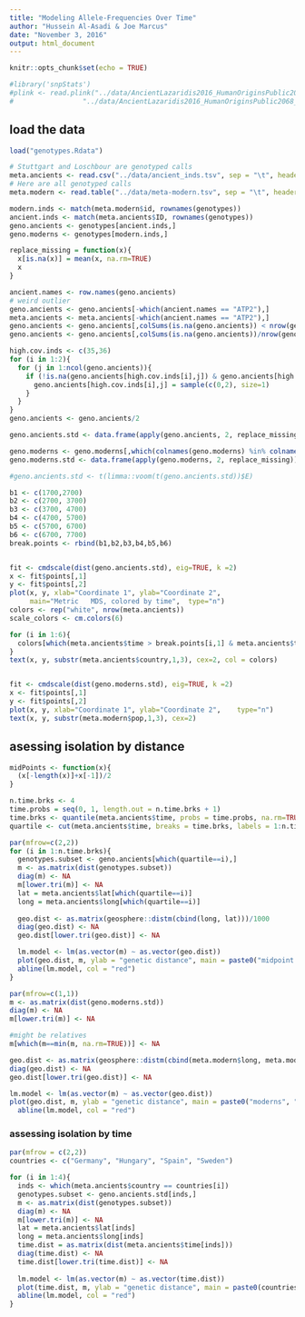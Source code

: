 ```yaml
---
title: "Modeling Allele-Frequencies Over Time"
author: "Hussein Al-Asadi & Joe Marcus"
date: "November 3, 2016"
output: html_document
---
```


```r
knitr::opts_chunk$set(echo = TRUE)
```


```r

#library('snpStats')
#plink <- read.plink("../data/AncientLazaridis2016_HumanOriginsPublic2068_eur_ld_pruned.bed", #"../data/AncientLazaridis2016_HumanOriginsPublic2068_eur_ld_pruned.bim",
#                 "../data/AncientLazaridis2016_HumanOriginsPublic2068_eur_ld_pruned.fam")


```

## load the data
```r

load("genotypes.Rdata")

# Stuttgart and Loschbour are genotyped calls
meta.ancients <- read.csv("../data/ancient_inds.tsv", sep = "\t", header = TRUE)
# Here are all genotyped calls
meta.modern <- read.table("../data/meta-modern.tsv", sep = "\t", header = TRUE)

modern.inds <- match(meta.modern$id, rownames(genotypes))
ancient.inds <- match(meta.ancients$ID, rownames(genotypes))
geno.ancients <- genotypes[ancient.inds,]
geno.moderns <- genotypes[modern.inds,]
```


```r
replace_missing = function(x){
  x[is.na(x)] = mean(x, na.rm=TRUE)
  x
}

ancient.names <- row.names(geno.ancients)
# weird outlier
geno.ancients <- geno.ancients[-which(ancient.names == "ATP2"),]
meta.ancients <- meta.ancients[-which(ancient.names == "ATP2"),]
geno.ancients <- geno.ancients[,colSums(is.na(geno.ancients)) < nrow(geno.ancients)]
geno.ancients <- geno.ancients[,colSums(is.na(geno.ancients))/nrow(geno.ancients) > 0.5]

high.cov.inds <- c(35,36)
for (i in 1:2){
  for (j in 1:ncol(geno.ancients)){
    if (!is.na(geno.ancients[high.cov.inds[i],j]) & geno.ancients[high.cov.inds[i],j] == 1){
      geno.ancients[high.cov.inds[i],j] = sample(c(0,2), size=1)
    }
  }
}
geno.ancients <- geno.ancients/2

geno.ancients.std <- data.frame(apply(geno.ancients, 2, replace_missing))

geno.moderns <- geno.moderns[,which(colnames(geno.moderns) %in% colnames(geno.ancients))]
geno.moderns.std <- data.frame(apply(geno.moderns, 2, replace_missing))

#geno.ancients.std <- t(limma::voom(t(geno.ancients.std))$E)

b1 <- c(1700,2700)
b2 <- c(2700, 3700)
b3 <- c(3700, 4700)
b4 <- c(4700, 5700)
b5 <- c(5700, 6700)
b6 <- c(6700, 7700)
break.points <- rbind(b1,b2,b3,b4,b5,b6)


fit <- cmdscale(dist(geno.ancients.std), eig=TRUE, k =2)
x <- fit$points[,1]
y <- fit$points[,2]
plot(x, y, xlab="Coordinate 1", ylab="Coordinate 2", 
     main="Metric	MDS, colored by time",	type="n")
colors <- rep("white", nrow(meta.ancients))
scale_colors <- cm.colors(6)

for (i in 1:6){
  colors[which(meta.ancients$time > break.points[i,1] & meta.ancients$time < break.points[i,2])] <- scale_colors[i]
}
text(x, y, substr(meta.ancients$country,1,3), cex=2, col = colors)


fit <- cmdscale(dist(geno.moderns.std), eig=TRUE, k =2)
x <- fit$points[,1]
y <- fit$points[,2]
plot(x, y, xlab="Coordinate 1", ylab="Coordinate 2",	type="n")
text(x, y, substr(meta.modern$pop,1,3), cex=2)
```


## asessing isolation by distance

```r

midPoints <- function(x){
  (x[-length(x)]+x[-1])/2
}

n.time.brks <- 4
time.probs = seq(0, 1, length.out = n.time.brks + 1)
time.brks <- quantile(meta.ancients$time, probs = time.probs, na.rm=TRUE)
quartile <- cut(meta.ancients$time, breaks = time.brks, labels = 1:n.time.brks, include.lowest = T)

par(mfrow=c(2,2))
for (i in 1:n.time.brks){
  genotypes.subset <- geno.ancients[which(quartile==i),]
  m <- as.matrix(dist(genotypes.subset))
  diag(m) <- NA
  m[lower.tri(m)] <- NA
  lat = meta.ancients$lat[which(quartile==i)]
  long = meta.ancients$long[which(quartile==i)]
  
  geo.dist <- as.matrix(geosphere::distm(cbind(long, lat)))/1000
  diag(geo.dist) <- NA
  geo.dist[lower.tri(geo.dist)] <- NA

  lm.model <- lm(as.vector(m) ~ as.vector(geo.dist))
  plot(geo.dist, m, ylab = "genetic distance", main = paste0("midpoint of time bin: ", round(midPoints(time.brks)[i],2), ", r^2: ", format(summary(lm.model)$r.squared,digits=3)))
  abline(lm.model, col = "red")
}
```


```r
par(mfrow=c(1,1))
m <- as.matrix(dist(geno.moderns.std))
diag(m) <- NA
m[lower.tri(m)] <- NA

#might be relatives
m[which(m==min(m, na.rm=TRUE))] <- NA

geo.dist <- as.matrix(geosphere::distm(cbind(meta.modern$long, meta.modern$lat)))/1000
diag(geo.dist) <- NA
geo.dist[lower.tri(geo.dist)] <- NA

lm.model <- lm(as.vector(m) ~ as.vector(geo.dist))
plot(geo.dist, m, ylab = "genetic distance", main = paste0("moderns", " r^2: ", format(summary(lm.model)$r.squared,digits=3)))
  abline(lm.model, col = "red")
```



### assessing isolation by time 
```r
par(mfrow = c(2,2))
countries <- c("Germany", "Hungary", "Spain", "Sweden")

for (i in 1:4){
  inds <- which(meta.ancients$country == countries[i])
  genotypes.subset <- geno.ancients.std[inds,]
  m <- as.matrix(dist(genotypes.subset))
  diag(m) <- NA
  m[lower.tri(m)] <- NA
  lat = meta.ancients$lat[inds]
  long = meta.ancients$long[inds]
  time.dist = as.matrix(dist(meta.ancients$time[inds]))
  diag(time.dist) <- NA
  time.dist[lower.tri(time.dist)] <- NA
  
  lm.model <- lm(as.vector(m) ~ as.vector(time.dist))
  plot(time.dist, m, ylab = "genetic distance", main = paste0(countries[i],", intercept: ", format(summary(lm.model)$r.squared,digits=3)))
  abline(lm.model, col = "red")
}
```
